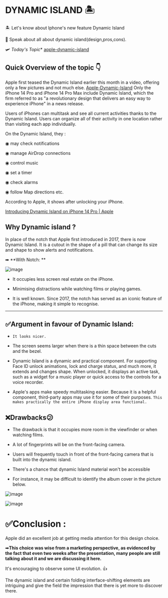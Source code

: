 # DYNAMIC ISLAND 🏝️

🏝️ Let's know about Iphone's new feature Dynamic Island

📳 Speak about all about dynamic island(design,pros,cons).

🛩️ *Today's Topic**
[apple-dynamic-island](https://uxplanet.org/apple-dynamic-island-whats-good-and-bad-about-it-bb6c5e2a4d28)

## Quick Overview of the topic 👇

Apple first teased the Dynamic Island earlier this month in a video, offering only a few pictures and not much else.  [Apple-Dynamic-Island](https://youtu.be/WuEH265pUy4)
Only the iPhone 14 Pro and iPhone 14 Pro Max include Dynamic Island, which the firm referred to as "a revolutionary design that delivers an easy way to experience iPhone" in a news release.

Users of iPhones can multitask and see all current activities thanks to the Dynamic Island. 
Users can organize all of their activity in one location rather than visiting each app individually. 

On the Dynamic Island, they : 

  ◉ may check notifications

  ◉ manage AirDrop connections

  ◉ control music

  ◉ set a timer

  ◉ check alarms

  ◉ follow Map directions etc.

According to Apple, it shows after unlocking your iPhone.

[Introducing Dynamic Island on iPhone 14 Pro | Apple](https://discord.com/channels/780066247601291285/1006195195802554488/1028263858818785321)


## Why Dynamic island ?

In place of the notch that Apple first introduced in 2017, there is now Dynamic Island. It is a cutout in the shape of a pill that can change its size and shape to show alerts and notifications.

➡ **With  Notch: **

![image](https://user-images.githubusercontent.com/103866475/195274630-514d3490-eaac-4caf-942e-57547919ebe9.png)

- It occupies less screen real estate on the iPhone.

- Minimising distractions while watching films or playing games. 

- It is well known. Since 2017, the notch has served as an iconic feature of the iPhone, making it simple to recognise. 

---

## ✅Argument in favour of Dynamic Island: 

- `It looks nicer.`

- The screen seems larger when there is a thin space between the cuts and the bezel. 

- Dynamic Island is a dynamic and practical component. For supporting Face ID unlock animations, lock and charge status, and much more, it extends and changes shape. 
When unlocked, it displays an active task, such as a widget for a music player or quick access to the controls for a voice recorder. 

- Apple's apps make speedy multitasking easier. Because it is a helpful component, third-party apps may use it for some of their purposes. `This makes practically the entire iPhone display area functional.`

## ❌Drawbacks😕

- The drawback is that it occupies more room in the viewfinder or when watching films.

- A lot of fingerprints will be on the front-facing camera.
- Users will frequently touch in front of the front-facing camera that is built into the dynamic island.

- There's a chance that dynamic Island material won't be accessible
-  For instance, it may be difficult to identify the album cover in the picture below.

![image](https://user-images.githubusercontent.com/103866475/195274731-0ef78574-a839-47e4-aeb5-42c3240abc31.png)

![image](https://user-images.githubusercontent.com/103866475/195274775-83a47a62-39ac-464b-bce1-57e62ef7d9db.png)


# ✅Conclusion : 

Apple did an excellent job at getting media attention for this design choice.

➡**This choice was wise from a marketing perspective, as evidenced by the fact that even two weeks after the presentation, many people are still talking about it and we are discussing it here.**

It's encouraging to observe some UI evolution. 👍

The dynamic island and certain folding interface-shifting elements are intriguing and give the field the impression that there is yet more to discover there.
